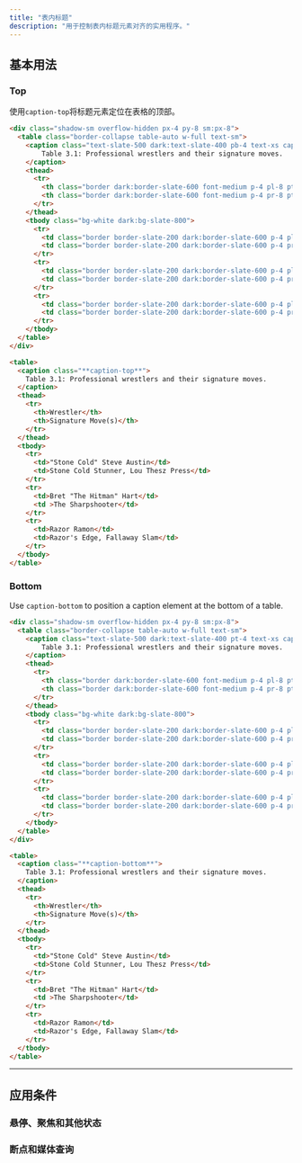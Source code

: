 ```yaml
---
title: "表内标题"
description: "用于控制表内标题元素对齐的实用程序。"
---
```




## 基本用法

### Top

使用`caption-top`将标题元素定位在表格的顶部。

```html {{ example: { p: 'none' } }}
<div class="shadow-sm overflow-hidden px-4 py-8 sm:px-8">
  <table class="border-collapse table-auto w-full text-sm">
    <caption class="text-slate-500 dark:text-slate-400 pb-4 text-xs caption-top">
        Table 3.1: Professional wrestlers and their signature moves.
    </caption>
    <thead>
      <tr>
        <th class="border dark:border-slate-600 font-medium p-4 pl-8 pt-3 pb-3 text-slate-400 dark:text-slate-200 text-left">Wrestler</th>
        <th class="border dark:border-slate-600 font-medium p-4 pr-8 pt-3 pb-3 text-slate-400 dark:text-slate-200 text-left">Signature Move(s)</th>
      </tr>
    </thead>
    <tbody class="bg-white dark:bg-slate-800">
      <tr>
        <td class="border border-slate-200 dark:border-slate-600 p-4 pl-8 text-slate-500 dark:text-slate-400">"Stone Cold" Steve Austin</td>
        <td class="border border-slate-200 dark:border-slate-600 p-4 pr-8 text-slate-500 dark:text-slate-400">Stone Cold Stunner, Lou Thesz Press</td>
      </tr>
      <tr>
        <td class="border border-slate-200 dark:border-slate-600 p-4 pl-8 text-slate-500 dark:text-slate-400">Bret "The Hitman" Hart</td>
        <td class="border border-slate-200 dark:border-slate-600 p-4 pr-8 text-slate-500 dark:text-slate-400">The Sharpshooter</td>
      </tr>
      <tr>
        <td class="border border-slate-200 dark:border-slate-600 p-4 pl-8 text-slate-500 dark:text-slate-400">Razor Ramon</td>
        <td class="border border-slate-200 dark:border-slate-600 p-4 pr-8 text-slate-500 dark:text-slate-400">Razor's Edge, Fallaway Slam</td>
      </tr>
    </tbody>
  </table>
</div>
```

```html
<table>
  <caption class="**caption-top**">
    Table 3.1: Professional wrestlers and their signature moves.
  </caption>
  <thead>
    <tr>
      <th>Wrestler</th>
      <th>Signature Move(s)</th>
    </tr>
  </thead>
  <tbody>
    <tr>
      <td>"Stone Cold" Steve Austin</td>
      <td>Stone Cold Stunner, Lou Thesz Press</td>
    </tr>
    <tr>
      <td>Bret "The Hitman" Hart</td>
      <td >The Sharpshooter</td>
    </tr>
    <tr>
      <td>Razor Ramon</td>
      <td>Razor's Edge, Fallaway Slam</td>
    </tr>
  </tbody>
</table>
```

### Bottom

Use `caption-bottom` to position a caption element at the bottom of a table.

```html {{ example: { p: 'none' } }}
<div class="shadow-sm overflow-hidden px-4 py-8 sm:px-8">
  <table class="border-collapse table-auto w-full text-sm">
    <caption class="text-slate-500 dark:text-slate-400 pt-4 text-xs caption-bottom">
        Table 3.1: Professional wrestlers and their signature moves.
    </caption>
    <thead>
      <tr>
        <th class="border dark:border-slate-600 font-medium p-4 pl-8 pt-3 pb-3 text-slate-400 dark:text-slate-200 text-left">Wrestler</th>
        <th class="border dark:border-slate-600 font-medium p-4 pr-8 pt-3 pb-3 text-slate-400 dark:text-slate-200 text-left">Signature Move(s)</th>
      </tr>
    </thead>
    <tbody class="bg-white dark:bg-slate-800">
      <tr>
        <td class="border border-slate-200 dark:border-slate-600 p-4 pl-8 text-slate-500 dark:text-slate-400">"Stone Cold" Steve Austin</td>
        <td class="border border-slate-200 dark:border-slate-600 p-4 pr-8 text-slate-500 dark:text-slate-400">Stone Cold Stunner, Lou Thesz Press</td>
      </tr>
      <tr>
        <td class="border border-slate-200 dark:border-slate-600 p-4 pl-8 text-slate-500 dark:text-slate-400">Bret "The Hitman" Hart</td>
        <td class="border border-slate-200 dark:border-slate-600 p-4 pr-8 text-slate-500 dark:text-slate-400">The Sharpshooter</td>
      </tr>
      <tr>
        <td class="border border-slate-200 dark:border-slate-600 p-4 pl-8 text-slate-500 dark:text-slate-400">Razor Ramon</td>
        <td class="border border-slate-200 dark:border-slate-600 p-4 pr-8 text-slate-500 dark:text-slate-400">Razor's Edge, Fallaway Slam</td>
      </tr>
    </tbody>
  </table>
</div>
```

```html
<table>
  <caption class="**caption-bottom**">
    Table 3.1: Professional wrestlers and their signature moves.
  </caption>
  <thead>
    <tr>
      <th>Wrestler</th>
      <th>Signature Move(s)</th>
    </tr>
  </thead>
  <tbody>
    <tr>
      <td>"Stone Cold" Steve Austin</td>
      <td>Stone Cold Stunner, Lou Thesz Press</td>
    </tr>
    <tr>
      <td>Bret "The Hitman" Hart</td>
      <td >The Sharpshooter</td>
    </tr>
    <tr>
      <td>Razor Ramon</td>
      <td>Razor's Edge, Fallaway Slam</td>
    </tr>
  </tbody>
</table>
```

---

## <Heading ignore>应用条件</Heading>

### <Heading ignore>悬停、聚焦和其他状态</Heading>

<HoverFocusAndOtherStates defaultClass="caption-top" featuredClass="caption-bottom" element="table" />

### <Heading ignore>断点和媒体查询</Heading>

<BreakpointsAndMediaQueries defaultClass="caption-top" featuredClass="caption-bottom" element="table" />
